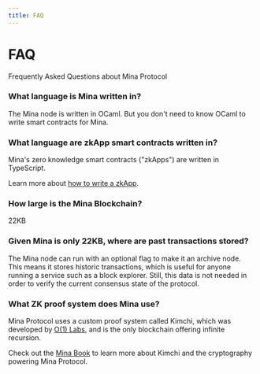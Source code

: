 ```yaml
---
title: FAQ
---
```



# FAQ


<Subhead>
Frequently Asked Questions about Mina Protocol
</Subhead>

### What language is Mina written in?

The Mina node is written in OCaml. But you don't need to know OCaml to write smart contracts for Mina.

### What language are zkApp smart contracts written in?

Mina's zero knowledge smart contracts ("zkApps") are written in TypeScript.

Learn more about [how to write a zkApp](/zkapps/how-to-write-a-zkapp).

### How large is the Mina Blockchain?

22KB

### Given Mina is only 22KB, where are past transactions stored?

The Mina node can run with an optional flag to make it an archive node. This means it stores historic transactions, which is useful for anyone running a service such as a block explorer. Still, this data is not needed in order to verify the current consensus state of the protocol.

### What ZK proof system does Mina use?

Mina Protocol uses a custom proof system called Kimchi, which was developed by [O(1) Labs](https://o1labs.org/), and is the only blockchain offering infinite recursion.

Check out the [Mina Book](https://o1-labs.github.io/proof-systems/plonk/overview.html) to learn more about Kimchi and the cryptography powering Mina Protocol.
